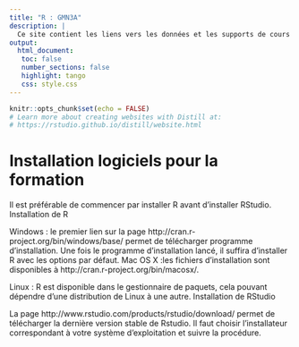 ```yaml
---
title: "R : GMN3A"
description: |
  Ce site contient les liens vers les données et les supports de cours pour la formation. 
output: 
  html_document:
   toc: false
   number_sections: false
   highlight: tango
   css: style.css
--- 
```


```r
knitr::opts_chunk$set(echo = FALSE)
# Learn more about creating websites with Distill at:
# https://rstudio.github.io/distill/website.html
```


# Installation logiciels pour la formation

Il est préférable de commencer par installer R avant d’installer RStudio.
Installation de R

Windows : le premier lien sur la page  http://cran.r-project.org/bin/windows/base/  permet de télécharger programme d’installation. Une fois le programme d’installation lancé, il suffira d’installer R avec les options par défaut. 
Mac OS X :les fichiers d’installation sont disponibles à http://cran.r-project.org/bin/macosx/.

Linux :  R est disponible dans le  gestionnaire de paquets, cela pouvant dépendre d’une distribution de Linux à une autre.
Installation de RStudio

La page  http://www.rstudio.com/products/rstudio/download/ permet de télécharger  la dernière version stable de Rstudio. Il faut choisir l’installateur correspondant à votre système d’exploitation et suivre la procédure.
